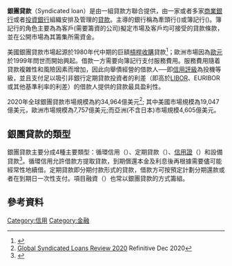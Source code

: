 '''銀團貸款'''（Syndicated loan）是由一組貸款方聯合提供，由一家或者多家[[商業銀行|商業銀行]]或者[[投資銀行|投資銀行]]組織安排及管理的[[貸款|貸款]]。主導的銀行稱為牽頭行({{lang-en|Mandated Lead Arranger}})或簿記行({{lang-en|Bookrunner}})。簿記行的角色主要為為客戶(需要籌資的公司)擬定市場及客戶均可接受的貸款條款，並在公開市場為其籌集所需資金。

美國銀團貸款市場起源於1980年代中期的巨額[[槓桿收購|槓桿收購]]貸款<ref>{{cite book |title= The Handbook of Loan Syndications & Trading |last= Taylor|first= Alison|authorlink= |coauthors= Sansone, Alicia|year= 2007|publisher= McGraw-Hill|location= New York|isbn= 0-07-146898-6|page= 23|pages= |url= |accessdate=}}</ref>；歐洲市場因為[[歐元|歐元]]於1999年問世而開始興起。借款一方需要向簿記行支付服務費用。服務費用隨着貸款複雜性和風險因素而增加，因此向舉債經營的借款人──即[[信用評級|信用評級]]為投機等級，並且支付足以吸引非銀行定期貸款投資者的利差（即高於[[倫敦同業拆放利率|LIBOR]]、EURIBOR或其他基準利率的利差）的借款人提供的貸款最具盈利性。

2020年全球銀團貸款市場規模為約34,964億美元<ref>[https://thesource.refinitiv.com/TheSource/getfile/download/cb9a456d-8fcc-4c57-a080-2c2b8b37b7d4 Global Syndicated
Loans Review 2020] Refinitive Dec 2020</ref>; 其中美國市場規模為19,047億美元，歐洲市場規模為7,757億美元;而亞洲(不含日本)市場規模4,605億美元。

== 銀團貸款的類型 ==
銀團貸款主要分成4種主要類型：循環信用（{{lang-en|Revolving credit}}）、定期貸款（{{lang-en|Term loan}}）、[[信用證|信用證]]（{{lang-en|Letter of credit}}）和設備貸款<ref>{{cite book |title= High-Yield Bonds|last= Fabozzi|first= Frank|authorlink= |coauthors=|year= 1999|publisher= McGraw-Hill|location= New York|isbn= 0-07-006786-4|page= 43|pages= |url= |accessdate=}}</ref>。循環信用允許借款方提取貸款，到期償還本金及利息後再根據需要儘可能經常性地續借。定期貸款即分期付款形式的貸款，借款方可按預定計劃分期還款或者在到期日一次性支付。項目融資（{{lang-en|Project finance}}）也常以銀團貸款的方式籌組。

== 參考資料 ==
<references />

{{Authority control}}

{{Finance-stub}}

{{DEFAULTSORT:Syndicated Loan}}

[[Category:信用|Category:信用]]
[[Category:金融|Category:金融]]